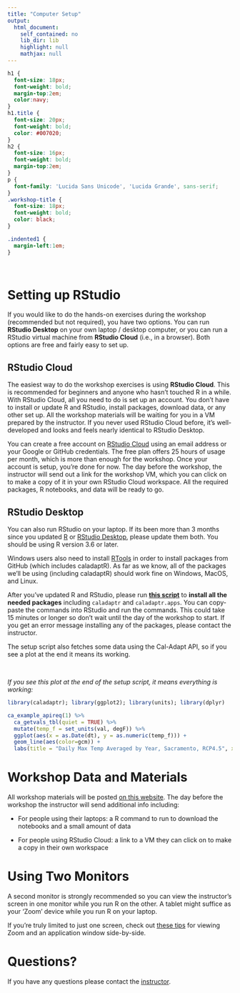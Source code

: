 ```yaml
---
title: "Computer Setup"
output: 
  html_document: 
    self_contained: no
    lib_dir: lib
    highlight: null
    mathjax: null
---
```


```css
h1 {
  font-size: 18px;
  font-weight: bold;
  margin-top:2em;
  color:navy;
}
h1.title {
  font-size: 20px;
  font-weight: bold;
  color: #007020;
}
h2 {
  font-size: 16px;
  font-weight: bold;
  margin-top:2em;
}
p {
  font-family: 'Lucida Sans Unicode', 'Lucida Grande', sans-serif;
}
.workshop-title {
  font-size: 18px;
  font-weight: bold;
  color: black;
}

.indented1 {
  margin-left:1em;
}
```

\

# Setting up RStudio

If you would like to do the hands-on exercises during the workshop (recommended but not required), you have two options. You can run **RStudio Desktop** on your own laptop / desktop computer, or you can run a RStudio virtual machine from **RStudio Cloud** (i.e., in a browser). Both options are free and fairly easy to set up.

<div class="indented1">

## RStudio Cloud

The easiest way to do the workshop exercises is using **RStudio Cloud**. This is recommended for beginners and anyone who hasn't touched R in a while. With RStudio Cloud, all you need to do is set up an account. You don't have to install or update R and RStudio, install packages, download data, or any other set up. All the workshop materials will be waiting for you in a VM prepared by the instructor. If you never used RStudio Cloud before, it's well-developed and looks and feels nearly identical to RStudio Desktop.

You can create a free account on [RStudio Cloud](https://rstudio.cloud/){target="_blank" rel="noopener"} using an email address or your Google or GitHub credentials. The free plan offers 25 hours of usage per month, which is more than enough for the workshop. Once your account is setup, you're done for now. The day before the workshop, the instructor will send out a link for the workshop VM, which you can click on to make a copy of it in your own RStudio Cloud workspace. All the required packages, R notebooks, and data will be ready to go.

## RStudio Desktop

You can also run RStudio on your laptop. If its been more than 3 months since you updated [R](https://cran.r-project.org/){target="_blank" rel="noopener"} or [RStudio Desktop](https://rstudio.com/products/rstudio/download/){target="_blank" rel="noopener"}, please update them both. You should be using R version 3.6 or later. 

Windows users also need to install [RTools](https://cran.r-project.org/bin/windows/Rtools/){target="_blank" rel="noopener"} in order to install packages from GitHub (which includes caladaptR). As far as we know, all of the packages we'll be using (including caladaptR) should work fine on Windows, MacOS, and Linux.

After you've updated R and RStudio, please run [**this script**](https://github.com/ucanr-igis/caladaptr-res/blob/main/docs/workshops/ca_intro_oct21/scripts/caladaptr_setup.R){target="_blank" rel="noopener"} to **install all the needed packages** including `caladaptr` and `caladaptr.apps`. You can copy-paste the commands into RStudio and run the commands. This could take 15 minutes or longer so don't wait until the day of the workshop to start. If you get an error message installing any of the packages, please contact the instructor. 

The setup script also fetches some data using the Cal-Adapt API, so if you see a plot at the end it means its working.

\

*If you see this plot at the end of the setup script, it means everything is working:*

```r
library(caladaptr); library(ggplot2); library(units); library(dplyr)

ca_example_apireq(1) %>%
  ca_getvals_tbl(quiet = TRUE) %>%
  mutate(temp_f = set_units(val, degF)) %>%
  ggplot(aes(x = as.Date(dt), y = as.numeric(temp_f))) +
  geom_line(aes(color=gcm)) +
  labs(title = "Daily Max Temp Averaged by Year, Sacramento, RCP4.5", x = "year", y = "temp (F)")
```

</div>  <!---- div class="indented1" --->

# Workshop Data and Materials

All workshop materials will be posted [on this website](https://ucanr-igis.github.io/caladaptr-res/workshops/ca_intro_oct21/){target="_blank" rel="noopener"}. The day before the workshop the instructor will send additional info including:

- For people using their laptops: a R command to run to download the notebooks and a small amount of data  

- For people using RStudio Cloud: a link to a VM they can click on to make a copy in their own workspace

# Using Two Monitors

A second monitor is strongly recommended so you can view the instructor's screen in one monitor while you run R on the other. A tablet might suffice as your 'Zoom' device while you run R on your laptop. 

If you're truly limited to just one screen, check out [these tips](workspace_tips.html) for viewing Zoom and an application window side-by-side.

# Questions?

If you have any questions please contact the [instructor](mailto:andlyons@ucanr.edu).

\

\
